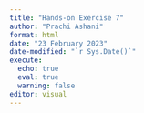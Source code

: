 ```yaml
---
title: "Hands-on Exercise 7"
author: "Prachi Ashani"
format: html
date: "23 February 2023"
date-modified: "`r Sys.Date()`"
execute:
  echo: true
  eval: true
  warning: false
editor: visual
---
```


